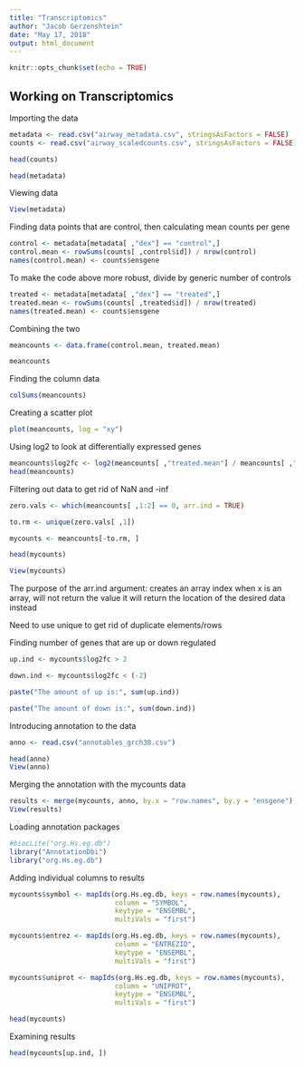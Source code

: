 ```yaml
---
title: "Transcriptomics"
author: "Jacob Gerzenshtein"
date: "May 17, 2018"
output: html_document
---
```


```r
knitr::opts_chunk$set(echo = TRUE)
```

## Working on Transcriptomics 

Importing the data

```r
metadata <- read.csv("airway_metadata.csv", stringsAsFactors = FALSE)
counts <- read.csv("airway_scaledcounts.csv", stringsAsFactors = FALSE)

head(counts)

head(metadata)
```

Viewing data

```r
View(metadata)
```

Finding data points that are control, then calculating mean counts per gene

```r
control <- metadata[metadata[ ,"dex"] == "control",]
control.mean <- rowSums(counts[ ,control$id]) / nrow(control) 
names(control.mean) <- counts$ensgene
```


To make the code above more robust, divide by generic number of controls

```r
treated <- metadata[metadata[ ,"dex"] == "treated",]
treated.mean <- rowSums(counts[ ,treated$id]) / nrow(treated)
names(treated.mean) <- counts$ensgene
```


Combining the two 

```r
meancounts <- data.frame(control.mean, treated.mean)

meancounts
```

Finding the column data

```r
colSums(meancounts)
```


Creating a scatter plot

```r
plot(meancounts, log = "xy")
```

Using log2 to look at differentially expressed genes

```r
meancounts$log2fc <- log2(meancounts[ ,"treated.mean"] / meancounts[ ,"control.mean"])
head(meancounts)
```

Filtering out data to get rid of NaN and -inf 

```r
zero.vals <- which(meancounts[ ,1:2] == 0, arr.ind = TRUE)

to.rm <- unique(zero.vals[ ,1])

mycounts <- meancounts[-to.rm, ]

head(mycounts)

View(mycounts)
```

The purpose of the arr.ind argument: creates an array index when x is an array, will not return the value it will return the location of the desired data instead

Need to use unique to get rid of duplicate elements/rows


Finding number of genes that are up or down regulated 

```r
up.ind <- mycounts$log2fc > 2

down.ind <- mycounts$log2fc < (-2)

paste("The amount of up is:", sum(up.ind))

paste("The amount of down is:", sum(down.ind))
```


Introducing annotation to the data 

```r
anno <- read.csv("annotables_grch38.csv")

head(anno)
View(anno)
```


Merging the annotation with the mycounts data

```r
results <- merge(mycounts, anno, by.x = "row.names", by.y = "ensgene")
View(results)
```


Loading annotation packages

```r
#biocLite("org.Hs.eg.db")
library("AnnotationDbi")
library("org.Hs.eg.db")
```


Adding individual columns to results 

```r
mycounts$symbol <- mapIds(org.Hs.eg.db, keys = row.names(mycounts),
                          column = "SYMBOL",
                          keytype = "ENSEMBL",
                          multiVals = "first")
```
```r
mycounts$entrez <- mapIds(org.Hs.eg.db, keys = row.names(mycounts),
                          column = "ENTREZID",
                          keytype = "ENSEMBL",
                          multiVals = "first")

mycounts$uniprot <- mapIds(org.Hs.eg.db, keys = row.names(mycounts),
                          column = "UNIPROT",
                          keytype = "ENSEMBL",
                          multiVals = "first")
```



```r
head(mycounts)
```


Examining results

```r
head(mycounts[up.ind, ])
```



 